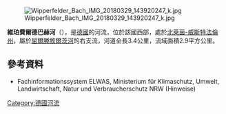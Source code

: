 {{Expand language|1=de|time=2020-08-15T02:54:56+00:00}}
{{Coord|51|4|9.2|N|7|19|14.51|E|display=title}}
[[Image:Wipperfelder_Bach_IMG_20180329_143920247_k.jpg|right]]

'''維珀費爾德巴赫河'''（{{lang-de|Wipperfelder Bach}}），是[[德國|德國]]的河流，位於該國西部，處於[[北萊茵-威斯特法倫州|北萊茵-威斯特法倫州]]，屬於[[屈爾滕敘爾茨河|屈爾滕敘爾茨河]]的右支流，河道全長3.4公里，流域面積2.9平方公里。

==參考資料==
* Fachinformationssystem ELWAS, Ministerium für Klimaschutz, Umwelt, Landwirtschaft, Natur und Verbraucherschutz NRW (Hinweise)

{{Germany-geo-stub}}
[[Category:德國河流|Category:德國河流]]